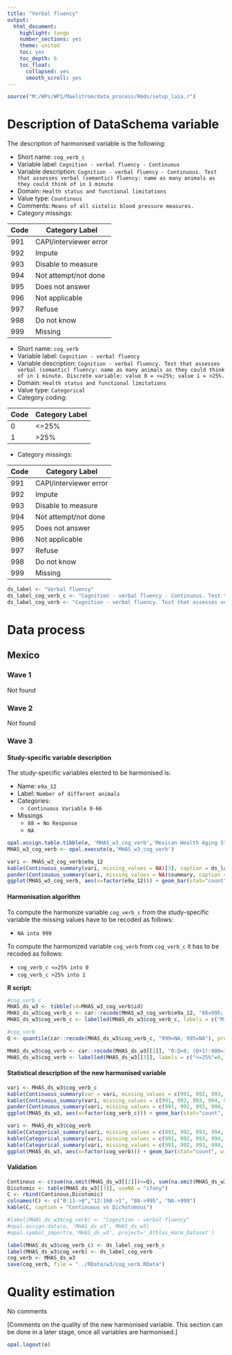 ```yaml
---
title: "Verbal fluency"
output:
  html_document:
    highlight: tango
    number_sections: yes
    theme: united
    toc: yes
    toc_depth: 6
    toc_float:
      collapsed: yes
      smooth_scroll: yes
---
```



```r
source("M:/WPs/WP1/Maelstrom/data_process/Rmds/setup_laia.r")
```

# Description of DataSchema variable

The description of harmonised variable is the following:

* Short name: `cog_verb_c`
* Variable label: `Cognition - verbal fluency - Continuous`
* Variable description: `Cognition - verbal fluency - Continuous. Test that assesses verbal (semantic) fluency: name as many animals as they could think of in 1 minute`
* Domain: `Health status and functional limitations`
* Value type: `Countinous`
* Comments: `Means of all sistolic blood pressure measures.`
* Category missings: 

**Code** | **Category Label**
----| ------------------
991 | CAPI/interviewer error
992 | Impute
993 | Disable to measure
994 | Not attempt/not done
995 | Does not answer
996 | Not applicable
997 | Refuse
998 | Do not know
999 | Missing

* Short name: `cog_verb`
* Variable label: `Cognition - verbal fluency`
* Variable description: `Cognition - verbal fluency. Test that assesses verbal (semantic) fluency: name as many animals as they could think of in 1 minute. Discrete variable: value 0 = <=25%; value 1 = >25%.`
* Domain: `Health status and functional limitations`
* Value type: `Categorical`
* Category coding:

**Code** | **Category Label**
-------- | ------------------
0        | <=25%
1        | >25%

* Category missings: 

**Code** | **Category Label**
----| ------------------
991 | CAPI/interviewer error
992 | Impute
993 | Disable to measure
994 | Not attempt/not done
995 | Does not answer
996 | Not applicable
997 | Refuse
998 | Do not know
999 | Missing

```r
ds_label <- "Verbal fluency"
ds_label_cog_verb_c <- "Cognition - verbal fluency - Continuous. Test that assesses verbal (semantic) fluency: name as many animals as they could think of in 1 minute"
ds_label_cog_verb <- "Cognition - verbal fluency. Test that assesses verbal (semantic) fluency: name as many animals as they could think of in 1 minute. Discrete variable: value 0 = <=25%; value 1 = >25%"
```

# Data process

## Mexico

### Wave 1 

Not found



### Wave 2 

Not found




### Wave 3 

#### Study-specific variable description

The study-specific variables elected to be harmonised is:


* Name: `e9a_12`
* Label: `Number of different animals`
* Categories:
    + `Continuous Variable 0-66`
* Missings
   + `88 = No Response`
   + `NA`

```r
opal.assign.table.tibble(o, 'MHAS_w3_cog_verb','Mexican Health Aging Study.MHAS_2012_new', variables=list('e9a_12'), missings = TRUE)
MHAS_w3_cog_verb <- opal.execute(o,'MHAS_w3_cog_verb')
```

```r
vari <- MHAS_w3_cog_verb$e9a_12
kable(Continuous_summary(vari, missing_values = NA)[3], caption = ds_label) 
pander(Continuous_summary(vari, missing_values = NA)$summary, caption = "Summary")
ggplot(MHAS_w3_cog_verb, aes(x=factor(e9a_12))) + geom_bar(stat="count", width=0.4, fill="steelblue") + xlab("Verbal fluency") + ylab("Frequency")
```

#### Harmonisation algorithm

To compute the harmonize variable `cog_verb_c` from the study-specific variable the missing values have to be recoded as follows:

* `NA into 999`

To compute the harmonized variable `cog_verb` from `cog_verb_c` it has to be recoded as follows:

* `cog_verb_c <=25% into 0`
* `cog_verb_c >25% into 1`

**R script:**

```r
#cog_verb_c
MHAS_ds_w3 <- tibble(id=MHAS_w3_cog_verb$id)
MHAS_ds_w3$cog_verb_c <- car::recode(MHAS_w3_cog_verb$e9a_12, "88=995; NA=999")
MHAS_ds_w3$cog_verb_c <- labelled(MHAS_ds_w3$cog_verb_c, labels = c("Missing"=999, "Do not know"=998, "Refuse"=997, "Not applicable"=996, "Does not answer"=995,  "Not attempt not done"=994, "Disable to measure"=993, "Impute"=992, "CAPI interviewer error"=991))

#cog_verb
Q <- quantile(car::recode(MHAS_ds_w3$cog_verb_c, "999=NA; 995=NA"), probs = 1/4, na.rm = TRUE, names = FALSE)

MHAS_ds_w3$cog_verb <- car::recode(MHAS_ds_w3[[2]], "0:Q=0; (Q+1):900=1")
MHAS_ds_w3$cog_verb <- labelled(MHAS_ds_w3[[3]], labels = c("<=25%"=0, ">25%"=1, "Missing"=999, "Do not know"=998, "Refuse"=997, "Not applicable"=996, "Does not answer"=995,  "Not attempt not done"=994, "Disable to measure"=993, "Impute"=992, "CAPI interviewer error"=991))
```

#### Statistical description of the new harmonised variable
```r
vari <- MHAS_ds_w3$cog_verb_c
kable(Continuous_summary(var = vari, missing_values = c(991, 992, 993, 994, 995, 996, 997, 998, 999))[3], caption = ds_label)
kable(Continuous_summary(vari, missing_values = c(991, 992, 993, 994, 995, 996, 997, 998, 999))[2], caption = "Values")
pander(Continuous_summary(vari, missing_values = c(991, 992, 993, 994, 995, 996, 997, 998, 999))$summary, caption = "Summary")
ggplot(MHAS_ds_w3, aes(x=factor(cog_verb_c))) + geom_bar(stat="count", width=0.4, fill="steelblue") + xlab("Verbal fluency") + ylab("Frequency")

vari <- MHAS_ds_w3$cog_verb
kable(Categorical_summary(vari, missing_values = c(991, 992, 993, 994, 995, 996, 997, 998, 999))[3], caption = ds_label) 
kable(Categorical_summary(vari, missing_values = c(991, 992, 993, 994, 995, 996, 997, 998, 999))[1], caption = "Category")
kable(Categorical_summary(vari, missing_values = c(991, 992, 993, 994, 995, 996, 997, 998, 999))[2], caption = "Type of missing")
ggplot(MHAS_ds_w3, aes(x=factor(cog_verb))) + geom_bar(stat="count", width=0.4, fill="steelblue") + xlab("Verbal fluency") + ylab("Frequency")
```

#### Validation
```r
Continous <- c(sum(na.omit(MHAS_ds_w3[[2]])<=Q), sum(na.omit(MHAS_ds_w3[[2]])>Q & na.omit(MHAS_ds_w3[[2]])<900), sum(na.omit(MHAS_ds_w3[[2]])==995), sum(na.omit(MHAS_ds_w3[[2]])==999))
Dicotomic <- table(MHAS_ds_w3[[3]], useNA = "ifany")
C <- rbind(Continous,Dicotomic)
colnames(C) <- c("0:11->0","12:160->1", "88->995", "NA->999") 
kable(C, caption = "Continuous vs Dichotomous")
```

```r
#label(MHAS_ds_w3$cog_verb) <- "Cognition - verbal fluency"
#opal.assign.data(o, 'MHAS_ds_w3', MHAS_ds_w3)
#opal.symbol_import(o,'MHAS_ds_w3', project='_Athlos_Harm_Dataset')

label(MHAS_ds_w3$cog_verb_c) <- ds_label_cog_verb_c
label(MHAS_ds_w3$cog_verb) <- ds_label_cog_verb
cog_verb <- MHAS_ds_w3
save(cog_verb, file = "../RData/w3/cog_verb.RData")
```



# Quality estimation

No comments

[Comments on the quality of the new harmonised variable. This section can be done in a later stage, once all variables are harmonised.]

```r
opal.logout(o)
```
